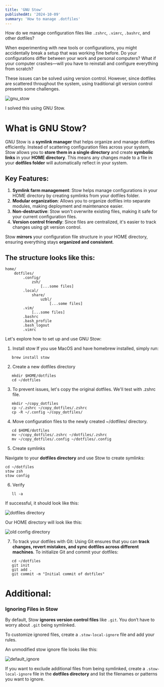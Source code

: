 ```yaml
---
title: 'GNU Stow'
publishedAt: '2024-10-09'
summary: 'How to manage .dotfiles'
---
```


How do we manage configuration files like `.zshrc`, `.vimrc`, `.bashrc`, and other dotfiles?

When experimenting with new tools or configurations, you might accidentally break a setup that was working fine before.
Do your configurations differ between your work and personal computers? What if your computer crashes—will you have to reinstall and configure everything from scratch?

These issues can be solved using version control. However, since dotfiles are scattered throughout the system, using traditional git version control presents some challenges.


![gnu_stow](/blog/gnu_stow/gnu_stow.png)

I solved this using GNU Stow.

# What is GNU Stow?

GNU Stow is a **symlink manager** that helps organize and manage dotfiles efficiently.
Instead of scattering configuration files across your system, Stow allows you to **store them in a single directory** and create **symbolic links** in your **HOME directory**.
This means any changes made to a file in your **dotfiles folder** will automatically reflect in your system.

## Key Features:

1. **Symlink farm management**: Stow helps manage configurations in your HOME directory by creating symlinks from your dotfiles folder.
2. **Modular organization**: Allows you to organize dotfiles into separate modules, making deployment and maintenance easier.
3. **Non-destructive**: Stow won't overwrite existing files, making it safe for your current configuration files.
4. **Version control friendly**: Since files are centralized, it's easier to track changes using git version control.

Stow **mirrors** your configuration file structure in your HOME directory, ensuring everything stays **organized and consistent**.

## The structure looks like this:

```
home/
    dotfiles/
        .config/
            zsh/
                [...some files]
        .local/
            share/
                uzbl/
                    [...some files]
        .vim/
            [...some files]
        .bashrc
        .bash_profile
        .bash_logout
        .vimrc
```

Let's explore how to set up and use GNU Stow:

1. Install stow
If you use MacOS and have homebrew installed, simply run:

```
   brew install stow
```

2. Create a new dotfiles directory

```
   mkdir $HOME/dotfiles
   cd ~/dotfiles
```

3. To prevent issues, let's copy the original dotfiles. We'll test with .zshrc file.

```
   mkdir ~/copy_dotfiles
   cp ~/.zshrc ~/copy_dotfiles/.zshrc
   cp -R ~/.config ~/copy_dotfiles/
```

4. Move configuration files to the newly created ~/dotfiles/ directory.

```
   cd $HOME/dotfiles
   mv ~/copy_dotfiles/.zshrc ~/dotfiles/.zshrc
   mv ~/copy_dotfiles/.config ~/dotfiles/.config
```

5. Create symlinks

Navigate to your **dotfiles directory** and use Stow to create symlinks:

```
cd ~/dotfiles
stow zsh
stow config
```

6. Verify

```
   ll -a
```

If successful, it should look like this:

![dotfiles directory](/blog/gnu_stow/dotfiles_directory.png)

Our HOME directory will look like this:

![old config directory](/blog/gnu_stow/old_config_directory.png)

7. To track your dotfiles with Git:
	 Using Git ensures that you can **track changes, revert mistakes, and sync dotfiles across different machines**. To initialize Git and commit your dotfiles:

```
   cd ~/dotfiles
   git init
   git add .
   git commit -m "Initial commit of dotfiles"
```

# Additional:
### Ignoring Files in Stow

By default, Stow **ignores version control files** like `.git`. You don’t have to worry about `.git` being symlinked.

To customize ignored files, create a `.stow-local-ignore` file and add your rules.

An unmodified stow ignore file looks like this:

![default_ignore](/blog/gnu_stow/default_ignore.png)

If you want to exclude additional files from being symlinked, create a `.stow-local-ignore` file in the **dotfiles directory** and list the filenames or patterns you want to ignore.
